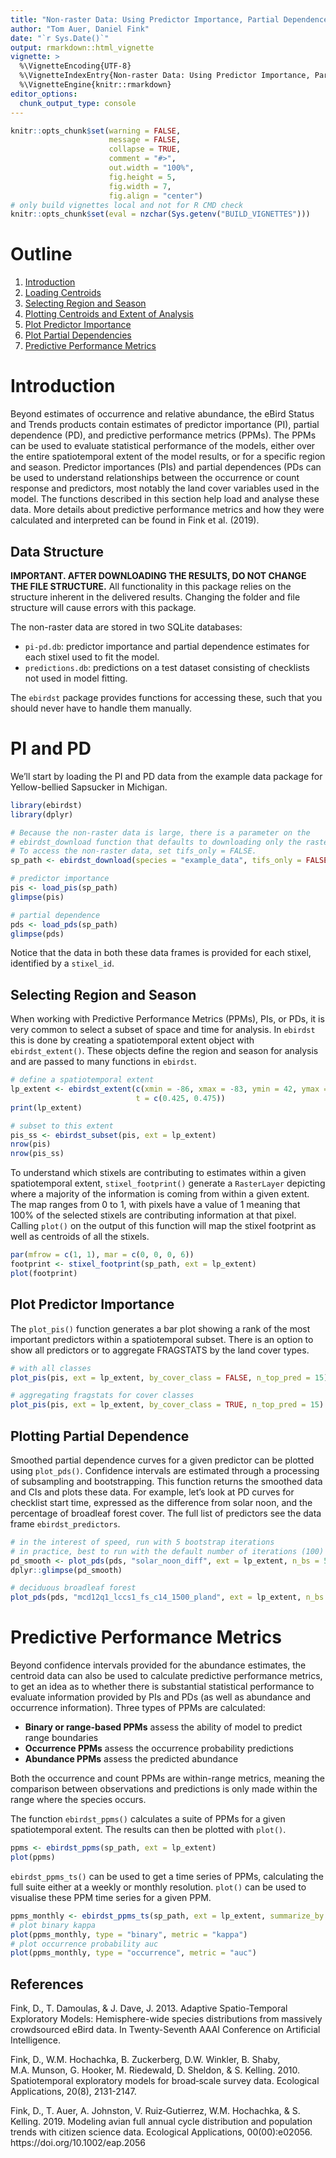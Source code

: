 ```yaml
---
title: "Non-raster Data: Using Predictor Importance, Partial Dependence, and Predictive Performance Metrics"
author: "Tom Auer, Daniel Fink"
date: "`r Sys.Date()`"
output: rmarkdown::html_vignette
vignette: >
  %\VignetteEncoding{UTF-8}
  %\VignetteIndexEntry{Non-raster Data: Using Predictor Importance, Partial Dependence, and Predictive Performance Metrics}
  %\VignetteEngine{knitr::rmarkdown}
editor_options: 
  chunk_output_type: console
---
```


```r
knitr::opts_chunk$set(warning = FALSE, 
                      message = FALSE,
                      collapse = TRUE,
                      comment = "#>",
                      out.width = "100%", 
                      fig.height = 5, 
                      fig.width = 7, 
                      fig.align = "center")
# only build vignettes local and not for R CMD check
knitr::opts_chunk$set(eval = nzchar(Sys.getenv("BUILD_VIGNETTES")))
```

# Outline

1. [Introduction](#introduction)
2. [Loading Centroids](#loading-centroids)
3. [Selecting Region and Season](#selecting-region-and-season)
4. [Plotting Centroids and Extent of Analysis](#plotting-centroids-and-extent-of-analysis)
5. [Plot Predictor Importance](#plot-predictor-importance)
6. [Plot Partial Dependencies](#plot-partial-dependencies)
7. [Predictive Performance Metrics](#plot-partial-dependencies)

# Introduction

Beyond estimates of occurrence and relative abundance, the eBird Status and Trends products contain estimates of predictor importance (PI), partial dependence (PD), and predictive performance metrics (PPMs). The PPMs can be used to evaluate statistical performance of the models, either over the entire spatiotemporal extent of the model results, or for a specific region and season. Predictor importances (PIs) and partial dependences (PDs can be used to understand relationships between the occurrence or count response and predictors, most notably the land cover variables used in the model. The functions described in this section help load and analyse these data. More details about predictive performance metrics and how they were calculated and interpreted can be found in Fink et al. (2019).

## Data Structure

**IMPORTANT. AFTER DOWNLOADING THE RESULTS, DO NOT CHANGE THE FILE STRUCTURE.** All functionality in this package relies on the structure inherent in the delivered results. Changing the folder and file structure will cause errors with this package.

The non-raster data are stored in two SQLite databases:

- `pi-pd.db`: predictor importance and partial dependence estimates for each stixel used to fit the model.
- `predictions.db`: predictions on a test dataset consisting of checklists not used in model fitting.

The `ebirdst` package provides functions for accessing these, such that you should never have to handle them manually.

# PI and PD

We'll start by loading the PI and PD data from the example data package for Yellow-bellied Sapsucker in Michigan.

```r
library(ebirdst)
library(dplyr)

# Because the non-raster data is large, there is a parameter on the
# ebirdst_download function that defaults to downloading only the raster data.
# To access the non-raster data, set tifs_only = FALSE.
sp_path <- ebirdst_download(species = "example_data", tifs_only = FALSE)

# predictor importance
pis <- load_pis(sp_path)
glimpse(pis)

# partial dependence
pds <- load_pds(sp_path)
glimpse(pds)
```

Notice that the data in both these data frames is provided for each stixel, identified by a `stixel_id`.

## Selecting Region and Season

When working with Predictive Performance Metrics (PPMs), PIs, or PDs, it is very common to select a subset of space and time for analysis. In `ebirdst` this is done by creating a spatiotemporal extent object with `ebirdst_extent()`. These objects define the region and season for analysis and are passed to many functions in `ebirdst`.

```r
# define a spatiotemporal extent
lp_extent <- ebirdst_extent(c(xmin = -86, xmax = -83, ymin = 42, ymax = 45),
                            t = c(0.425, 0.475))
print(lp_extent)

# subset to this extent
pis_ss <- ebirdst_subset(pis, ext = lp_extent)
nrow(pis)
nrow(pis_ss)
```


To understand which stixels are contributing to estimates within a given spatiotemporal extent, `stixel_footprint()` generate a `RasterLayer` depicting where a majority of the information is coming from within a given extent. The map ranges from 0 to 1, with pixels have a value of 1 meaning that 100% of the selected stixels are contributing information at that pixel. Calling `plot()` on the output of this function will map the stixel footprint as well as centroids of all the stixels.

```r
par(mfrow = c(1, 1), mar = c(0, 0, 0, 6))
footprint <- stixel_footprint(sp_path, ext = lp_extent)
plot(footprint)
```

## Plot Predictor Importance

The `plot_pis()` function generates a bar plot showing a rank of the most important predictors within a spatiotemporal subset. There is an option to show all predictors or to aggregate FRAGSTATS by the land cover types.

```r
# with all classes
plot_pis(pis, ext = lp_extent, by_cover_class = FALSE, n_top_pred = 15)

# aggregating fragstats for cover classes
plot_pis(pis, ext = lp_extent, by_cover_class = TRUE, n_top_pred = 15)
```

## Plotting Partial Dependence

Smoothed partial dependence curves for a given predictor can be plotted using `plot_pds()`. Confidence intervals are estimated through a processing of subsampling and bootstrapping. This function returns the smoothed data and CIs and plots these data. For example, let's look at PD curves for checklist start time, expressed as the difference from solar noon, and the percentage of broadleaf forest cover. The full list of predictors see the data frame `ebirdst_predictors`.

```r
# in the interest of speed, run with 5 bootstrap iterations
# in practice, best to run with the default number of iterations (100)
pd_smooth <- plot_pds(pds, "solar_noon_diff", ext = lp_extent, n_bs = 5)
dplyr::glimpse(pd_smooth)

# deciduous broadleaf forest
plot_pds(pds, "mcd12q1_lccs1_fs_c14_1500_pland", ext = lp_extent, n_bs = 5)
```

# Predictive Performance Metrics

Beyond confidence intervals provided for the abundance estimates, the centroid data can also be used to calculate predictive performance metrics, to get an idea as to whether there is substantial statistical performance to evaluate information provided by PIs and PDs (as well as abundance and occurrence information). Three types of PPMs are calculated:

- **Binary or range-based PPMs** assess the ability of model to predict range boundaries
- **Occurrence PPMs** assess the occurrence probability predictions
- **Abundance PPMs** assess the predicted abundance

Both the occurrence and count PPMs are within-range metrics, meaning the comparison between observations and predictions is only made within the range where the species occurs.

The function `ebirdst_ppms()` calculates a suite of PPMs for a given spatiotemporal extent. The results can then be plotted with `plot()`.

```r
ppms <- ebirdst_ppms(sp_path, ext = lp_extent)
plot(ppms)
```

`ebirdst_ppms_ts()` can be used to get a time series of PPMs, calculating the full suite either at a weekly or monthly resolution. `plot()` can be used to visualise these PPM time series for a given PPM.

```r
ppms_monthly <- ebirdst_ppms_ts(sp_path, ext = lp_extent, summarize_by = "months")
# plot binary kappa
plot(ppms_monthly, type = "binary", metric = "kappa")
# plot occurrence probability auc
plot(ppms_monthly, type = "occurrence", metric = "auc")
```

## References

Fink, D., T. Damoulas, & J. Dave, J. 2013. Adaptive Spatio-Temporal Exploratory Models: Hemisphere-wide species distributions from massively crowdsourced eBird data. In Twenty-Seventh AAAI Conference on Artificial Intelligence.

Fink, D., W.M. Hochachka, B. Zuckerberg, D.W. Winkler, B. Shaby, M.A. Munson, G. Hooker, M. Riedewald, D. Sheldon, & S. Kelling. 2010. Spatiotemporal exploratory models for broad‐scale survey data. Ecological Applications, 20(8), 2131-2147.

Fink, D., T. Auer, A. Johnston, V. Ruiz‐Gutierrez, W.M. Hochachka, & S. Kelling. 2019. Modeling avian full annual cycle distribution and population trends with citizen science data. Ecological Applications, 00(00):e02056. https://doi.org/10.1002/eap.2056
